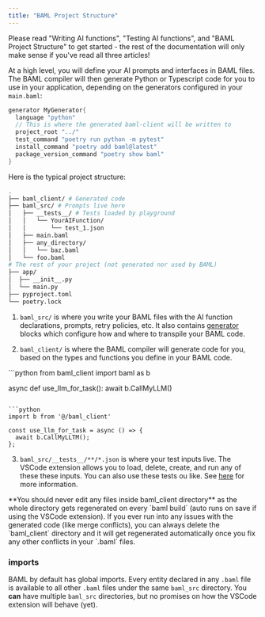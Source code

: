 ```yaml
---
title: "BAML Project Structure"
---
```


<Warning>
Please read "Writing AI functions", "Testing AI functions", and "BAML Project
Structure" to get started - the rest of the documentation will only make sense
if you've read all three articles!
</Warning>

At a high level, you will define your AI prompts and interfaces in BAML files.
The BAML compiler will then generate Python or Typescript code for you to use in
your application, depending on the generators configured in your `main.baml`:

```rust main.baml
generator MyGenerator{
  language "python"
  // This is where the generated baml-client will be written to
  project_root "../"
  test_command "poetry run python -m pytest"
  install_command "poetry add baml@latest"
  package_version_command "poetry show baml"
}
```

Here is the typical project structure:

```bash
.
├── baml_client/ # Generated code
├── baml_src/ # Prompts live here
│   ├── __tests__/ # Tests loaded by playground
│   │   └── YourAIFunction/
│   │       └── test_1.json
│   ├── main.baml
│   ├── any_directory/
│   │   └── baz.baml
│   └── foo.baml
# The rest of your project (not generated nor used by BAML)
├── app/
│  ├── __init__.py
│  └── main.py
├── pyproject.toml
└── poetry.lock

```

1. `baml_src/` is where you write your BAML files with the AI
function declarations, prompts, retry policies, etc. It also contains
[generator](/v3/syntax/generator) blocks which configure how and where to
transpile your BAML code.

2. `baml_client/` is where the BAML compiler will generate code for you,
based on the types and functions you define in your BAML code.

<CodeGroup>
```python
from baml_client import baml as b

async def use_llm_for_task():
  await b.CallMyLLM()
```

```python
import b from '@/baml_client'

const use_llm_for_task = async () => {
  await b.CallMyLLTM();
};
```
</CodeGroup>

3. `baml_src/__tests__/**/*.json` is where your test inputs live. The VSCode
extension allows you to load, delete, create, and run any of these these inputs.
You can also use these tests ou like. See [here](/v3/syntax/function-testing) for more information.

<Warning>
  **You should never edit any files inside baml_client directory** as the whole
  directory gets regenerated on every `baml build` (auto runs on save if using
  the VSCode extension).
</Warning>

<Tip>
  If you ever run into any issues with the generated code (like merge
  conflicts), you can always delete the `baml_client` directory and it will get
  regenerated automatically once you fix any other conflicts in your `.baml`
  files.
</Tip>

### imports

BAML by default has global imports. Every entity declared in any `.baml` file is available to all other `.baml` files under the same `baml_src` directory. You **can** have multiple `baml_src` directories, but no promises on how the VSCode extension will behave (yet).
